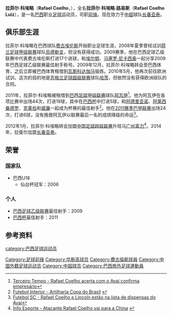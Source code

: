 {{Infobox football biography 
| name = 拉菲尔·科埃略<br>Rafael Coelho
| image = 	
| fullname = Rafael Coelho Luiz
| height = {{height|m=1.74}}
| birth_date = {{Birth date and age|1988|5|20}} 
| cityofbirth = [[弗洛里亚诺波利斯|弗洛里亚诺波利斯]] 
| countryofbirth = [[巴西|巴西]] 
| currentclub = [[长春亚泰足球俱乐部|长春亚泰]]
| clubnumber = 11
| position = [[前锋_(足球)|前锋]]
| youthyears1 =   2006
| youthclubs1 =   [[費古倫斯足球會|费古埃伦斯]] 
|  years1 =   2007-2009  
| years2 =   2010-2011
| years3 =   2010  
| years4 =   2011
| years5 =   2012-2013
| clubs1 =  [[費古倫斯足球會|费古埃伦斯]]  
| clubs2 =   巴西体育
| clubs3 =  → [[华斯高足球会|瓦斯科达伽马]] (租借)  
| clubs4 =  → [[阿瓦伊足球俱乐部|阿瓦伊]] (租借)
| clubs5 =  [[广州富力足球俱乐部|广州富力]]
| caps1 =    48     
| caps2 =    0     
| caps3 =    10    
| caps4 =    24
| caps5 =    55
| goals1 =  22  
| goals2 =  0  
| goals3 =  0 
| goals4 =  6
| goals5 =  25
| years6 =  2014
| clubs6 =  [[长春亚泰足球俱乐部|长春亚泰]]  
| caps6 =   
| goals6 =  
| nationalyears1 = 2006  
| nationalteam1 =  巴西U18
| nationalcaps1 = 2      
| nationalgoals1 = 0
}}
'''拉菲尔·科埃略'''（'''Rafael Coelho'''，{{bd|1988年|5月20日|||Coelho Luiz, Rafael}}），全名'''拉菲尔·科埃略·路易斯'''（'''Rafael Coelho Luiz'''），是一名[[巴西|巴西]]职业[[足球|足球]]运动员，司职[[前锋_(足球)|前锋]]。现在效力于[[中超|中超]]球队[[长春亚泰足球俱乐部|长春亚泰]]。

==俱乐部生涯==
拉菲尔·科埃略在巴西球队[[費古倫斯足球會|费古埃伦斯]]开始职业足球生涯，2008年夏季曾经试训[[荷兰足球甲级联赛|荷兰足球甲级联赛]]球队[[烏德勒支足球會|烏德勒支]]，但没有获得成功。2009赛季，他在巴西足球乙级联赛中代表费古埃伦斯打进17个进球，和[[埃尔顿·罗德里格斯·布兰当|埃尔顿]]、[[马塞罗·尼卡西奥|马塞罗·尼卡西奥]]一起分享2009年巴西足球乙级联赛最佳射手称号。2009年12月，拉菲尔·科埃略转会至巴西体育，之后立即被巴西体育租借到[[华斯高足球会|瓦斯科达伽马]]锻炼。2010年5月，他再次前往欧洲试训，这次的目的地是[[苏格兰足球超级联赛|苏格兰足球超级联赛]]球队[[哈茨足球俱乐部|哈茨]]，但依然没有获得欧洲球队的合同。

2011年，拉菲尔·科埃略被租借到[[巴西足球甲级联赛|巴西足球甲级联赛]]球队[[阿瓦伊足球俱乐部|阿瓦伊]]<ref>[http://terceirotempo.ig.com.br/noticia/Rafael_Coelho_acerta_com_o_Avai_confirma_empresario-37186 Terceiro Tempo - Rafael Coelho acerta com o Avai confirma empresário]{{dead link|date=2018年3月 |bot=InternetArchiveBot |fix-attempted=yes }}{{pt icon}}</ref>。他为阿瓦伊在各项比赛中出场44次，打进19球，其中在[[巴西杯|巴西杯]]中打进5球，和[[卡洛斯·阿德里亚诺·索萨·克鲁斯|阿德里亚诺]]、[[阿莱西桑德罗|阿莱西桑德罗]]、[[克莱伯·加科曼斯·德·索萨·弗雷塔斯|克莱伯]]和[[威廉·儒尼奥·萨雷斯·德·利马·索萨|威廉]]一起成为杯赛的最佳射手<ref>[http://www.futebolinterior.com.br/artilharia.php?id_ano=253 Futebol Interior - Artilharia Copa do Brasil] {{webarchive|url=https://web.archive.org/web/20131227071415/http://www.futebolinterior.com.br/artilharia.php?id_ano=253 |date=2013-12-27 }}{{pt icon}}</ref>。他在[[2011年巴西足球甲级联赛|2011赛季巴甲联赛]]出场24次，打进6球，没有挽救阿瓦伊以联赛最后一名的成绩降级的命运<ref>[http://www.futebolsc.com/noticia/15848/9/rafael-coelho-e-lincoln-estao-na-lista-de-dispensas-do-avai Futebol SC - Rafael Coelho e Lincoln estão na lista de dispensas do Avaí]{{dead link|date=2018年3月 |bot=InternetArchiveBot |fix-attempted=yes }}{{pt icon}}</ref>。

2012年1月，拉菲尔·科埃略转会加盟[[中国足球超级联赛|中国足球超级联赛]]升班马[[广州富力足球俱乐部|广州富力]]<ref>[http://www.infoesporte.com.br/noticias/avai/mercado/31122011/atacante-rafael-coelho-vai-para-a-china/ Info Esporte - Atacante Rafael Coelho vai para a China] {{Wayback|url=http://www.infoesporte.com.br/noticias/avai/mercado/31122011/atacante-rafael-coelho-vai-para-a-china/ |date=20131227093515 }}{{pt icon}}</ref>。2014年，拉斐尔加盟[[长春亚泰足球俱乐部|长春亚泰]]。

==荣誉==
===国家队===
* 巴西U18
** 仙台杯冠军：2006

===个人===
* [[巴西足球乙级联赛|巴西足球乙级联赛]]最佳射手：2009
* [[巴西杯|巴西杯]]最佳射手：2011

==参考资料==
{{reflist}}

{{2012年中超分类名单广州富力}}
{{2013年中超分类名单广州富力}}
{{2014年中超分类名单长春}}

{{DEFAULTSORT:Coelho Luiz, Rafael}}
[[category:巴西足球运动员|category:巴西足球运动员]]
[[Category:足球前锋|Category:足球前锋]]
[[Category:华斯高球员|Category:华斯高球员]]
[[Category:費古倫斯球員|Category:費古倫斯球員]]
[[Category:中国外籍足球运动员|Category:中国外籍足球运动员]]
[[Category:中超球员|Category:中超球员]]
[[Category:巴西旅外足球運動員|Category:巴西旅外足球運動員]]